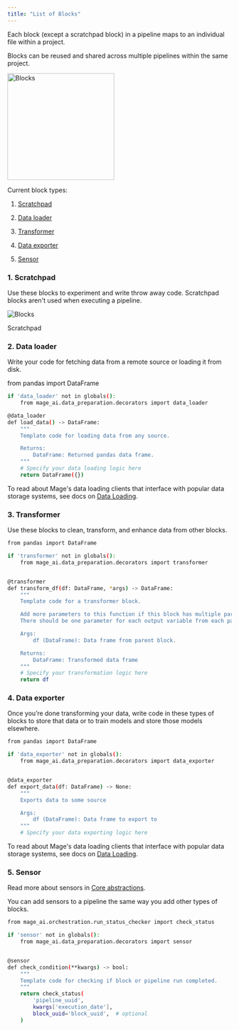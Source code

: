 ```yaml
---
title: "List of Blocks"
---
```


Each block (except a scratchpad block) in a pipeline maps to an individual file
within a project.

Blocks can be reused and shared across multiple pipelines within the same
project.

<img height="240" alt="Blocks" src="https://user-images.githubusercontent.com/97557538/198362650-6a61dfb2-8afb-40d4-b5ce-fb9f145f23a6.png" />

Current block types:

1. [Scratchpad](/design/blocks#1-scratchpad)

2. [Data loader](/design/blocks#2-data-loader)

3. [Transformer](/design/blocks#3-transformer)

4. [Data exporter](/design/blocks#4-data-exporter)

5. [Sensor](/design/blocks#5-sensor)

### 1\. Scratchpad

Use these blocks to experiment and write throw away code. Scratchpad blocks
aren't used when executing a pipeline.

![Blocks](/media/scratchpad.png)

Scratchpad

### 2\. Data loader

Write your code for fetching data from a remote source or loading it from disk.

from pandas import DataFrame

```bash
if 'data_loader' not in globals():
    from mage_ai.data_preparation.decorators import data_loader

@data_loader
def load_data() -> DataFrame:
    """
    Template code for loading data from any source.

    Returns:
        DataFrame: Returned pandas data frame.
    """
    # Specify your data loading logic here
    return DataFrame({})
```

To read about Mage's data loading clients that interface with popular data
storage systems, see docs on [Data Loading](/design/data-loading).

### 3\. Transformer

Use these blocks to clean, transform, and enhance data from other blocks.

```bash
from pandas import DataFrame

if 'transformer' not in globals():
    from mage_ai.data_preparation.decorators import transformer


@transformer
def transform_df(df: DataFrame, *args) -> DataFrame:
    """
    Template code for a transformer block.

    Add more parameters to this function if this block has multiple parent blocks.
    There should be one parameter for each output variable from each parent block.

    Args:
        df (DataFrame): Data frame from parent block.

    Returns:
        DataFrame: Transformed data frame
    """
    # Specify your transformation logic here
    return df
```

### 4\. Data exporter

Once you’re done transforming your data, write code in these types of blocks to
store that data or to train models and store those models elsewhere.

```bash
from pandas import DataFrame

if 'data_exporter' not in globals():
    from mage_ai.data_preparation.decorators import data_exporter


@data_exporter
def export_data(df: DataFrame) -> None:
    """
    Exports data to some source

    Args:
        df (DataFrame): Data frame to export to
    """
    # Specify your data exporting logic here
```

To read about Mage's data loading clients that interface with popular data
storage systems, see docs on [Data Loading](/design/blocks/data%5Floading).

### 5\. Sensor

Read more about sensors in [Core abstractions](/design/core-abstractions).

You can add sensors to a pipeline the same way you add other types of blocks.

```bash
from mage_ai.orchestration.run_status_checker import check_status

if 'sensor' not in globals():
    from mage_ai.data_preparation.decorators import sensor


@sensor
def check_condition(**kwargs) -> bool:
    """
    Template code for checking if block or pipeline run completed.
    """
    return check_status(
        'pipeline_uuid',
        kwargs['execution_date'],
        block_uuid='block_uuid',  # optional
    )
```
